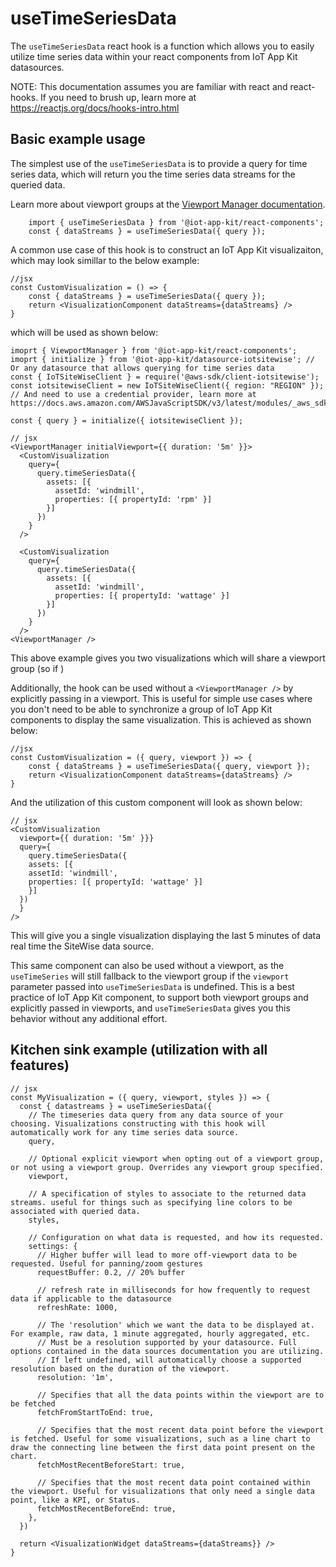 
<Meta title="React hooks/useTimeSeriesData" />

# useTimeSeriesData

The `useTimeSeriesData` react hook is a function which allows you to easily utilize time series data within your react components from IoT App Kit datasources.

NOTE: This documentation assumes you are familiar with react and react-hooks. If you need to brush up, learn more at https://reactjs.org/docs/hooks-intro.html

## Basic example usage

The simplest use of the `useTimeSeriesData` is to provide a query for time series data, which will return you the time series data streams
for the queried data.

Learn more about viewport groups at the [Viewport Manager documentation](https://github.com/awslabs/iot-app-kit/tree/main/docs/ViewportManager.md).

```
    import { useTimeSeriesData } from '@iot-app-kit/react-components';
    const { dataStreams } = useTimeSeriesData({ query });
```

A common use case of this hook is to construct an IoT App Kit visualizaiton, which may look simillar to the below example:
```
//jsx
const CustomVisualization = () => {
    const { dataStreams } = useTimeSeriesData({ query });
    return <VisualizationComponent dataStreams={dataStreams} />
}
```

which will be used as shown below:

```
imoprt { ViewportManager } from '@iot-app-kit/react-components';
imoprt { initialize } from '@iot-app-kit/datasource-iotsitewise'; // Or any datasource that allows querying for time series data
const { IoTSiteWiseClient } = require('@aws-sdk/client-iotsitewise');
const iotsitewiseClient = new IoTSiteWiseClient({ region: "REGION" }); // And need to use a credential provider, learn more at https://docs.aws.amazon.com/AWSJavaScriptSDK/v3/latest/modules/_aws_sdk_credential_providers.html

const { query } = initialize({ iotsitewiseClient });

// jsx
<ViewportManager initialViewport={{ duration: '5m' }}>
  <CustomVisualization
    query={
      query.timeSeriesData({
        assets: [{
          assetId: 'windmill',
          properties: [{ propertyId: 'rpm' }]
        }]
      })
    }
  />

  <CustomVisualization
    query={
      query.timeSeriesData({
        assets: [{
          assetId: 'windmill',
          properties: [{ propertyId: 'wattage' }]
        }]
      })
    }
  />
<ViewportManager />
```

This above example gives you two visualizations which will share a viewport group (so if )


Additionally, the hook can be used without a `<ViewportManager />` by explicitly passing in a viewport. This is useful for simple use cases where
you don't need to be able to synchronize a group of IoT App Kit components to display the same visualization. This is achieved as shown below:
```
//jsx
const CustomVisualization = ({ query, viewport }) => {
    const { dataStreams } = useTimeSeriesData({ query, viewport });
    return <VisualizationComponent dataStreams={dataStreams} />
}
```

And the utilization of this custom component will look as shown below:

```
// jsx
<CustomVisualization
  viewport={{ duration: '5m' }}}
  query={
    query.timeSeriesData({
    assets: [{
    assetId: 'windmill',
    properties: [{ propertyId: 'wattage' }]
    }]
  })
  }
/>
```

This will give you a single visualization displaying the last 5 minutes of data real time the SiteWise data source.

This same component can also be used without a viewport, as the `useTimeSeries` will still fallback to the viewport group if the `viewport` parameter passed into `useTimeSeriesData` is undefined. This is a best practice of IoT App Kit component, to support both viewport groups and explicitly passed in viewports, and `useTimeSeriesData` gives you this behavior without any additional effort.

## Kitchen sink example (utilization with all features)

```
// jsx
const MyVisualization = ({ query, viewport, styles }) => {
  const { datastreams } = useTimeSeriesData({
    // The timeseries data query from any data source of your choosing. Visualizations constructing with this hook will automatically work for any time series data source.
    query,

    // Optional explicit viewport when opting out of a viewport group, or not using a viewport group. Overrides any viewport group specified.
    viewport,

    // A specification of styles to associate to the returned data streams. useful for things such as specifying line colors to be associated with queried data.
    styles,

    // Configuration on what data is requested, and how its requested.
    settings: {
      // Higher buffer will lead to more off-viewport data to be requested. Useful for panning/zoom gestures
      requestBuffer: 0.2, // 20% buffer

      // refresh rate in milliseconds for how frequently to request data if applicable to the datasource
      refreshRate: 1000,

      // The 'resolution' which we want the data to be displayed at. For example, raw data, 1 minute aggregated, hourly aggregated, etc.
      // Must be a resolution supported by your datasource. Full options contained in the data sources documentation you are utilizing.
      // If left undefined, will automatically choose a supported resolution based on the duration of the viewport.
      resolution: '1m',

      // Specifies that all the data points within the viewport are to be fetched
      fetchFromStartToEnd: true,

      // Specifies that the most recent data point before the viewport is fetched. Useful for some visualizations, such as a line chart to draw the connecting line between the first data point present on the chart.
      fetchMostRecentBeforeStart: true,

      // Specifies that the most recent data point contained within the viewport. Useful for visualizations that only need a single data point, like a KPI, or Status.
      fetchMostRecentBeforeEnd: true,
    },
  })

  return <VisualizationWidget dataStreams={dataStreams}} />
}
```
